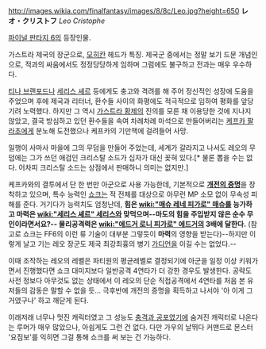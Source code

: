 http://images.wikia.com/finalfantasy/images/8/8c/Leo.jpg?height=650
'''レオ・クリストフ''' ''Leo Cristophe''

[[파이널 판타지 6]]의 등장인물.

가스트라 제국의 장군으로, [[모히칸]] 헤드가 특징. 제국군 중에서는 정말 보기 드문 개념인으로, 적과의 싸움에서도 정정당당하게 임하며 그럼에도 불구하고 전과는 매우 우수하다. 

[[티나 브랜포드]]나 [[세리스 셰르]] 등에게도 충고와 격려를 해 주어 정신적인 성장에 도움을 주었으며 후에 제국과 리터너, 환수들 사이의 화평에도 적극적으로 임하여 평화를 앞당기려 노력했다. 하지만 그 역시 [[가스트라 황제]]의 진의를 모른 채 이용당한 것에 지나지 않았고, 결국 방심하고 있던 환수들을 속여 차례차례 마석으로 만들어버리는 [[케프카 팔라초]]에게 분노해 도전했으나 케프카의 기만책에 걸려들어 사망. 

일행이 사마사 마을에 그의 무덤을 만들어 주었는데, 세계가 갈라지고 나서도 레오의 무덤에는 그가 쓰던 애검인 크리스탈 소드가 십자가 대신 꽂혀 있다.[* 물론 뽑을 수는 없다. 어차피 크리스탈 소드는 상점에서 판매하니 의미는 없지만.]

케프카와의 결투에서 단 한 번만 아군으로 사용 가능한데, 기본적으로 '''[[개전의 증명]]'''을 장착하고 있으며, 특수 능력인 [[쇼크]]는 적 전체를 대상으로 아무런 MP 소모 없이 무속성 피해를 준다. 거기다가 능력치도 엄청난데, '''힘은 [[wiki:"매슈 레네 피가로" 매슈]]를 능가하고 마력은 [[wiki:"세리스 셰르" 세리스]]와 맞먹으며--마도의 힘을 주입받지 않은 순수 무인이라면서요?-- 물리공격력은 [[wiki:"에드거 로니 피가로" 에드거]]의 3배에 달한다.''' (참고로 쇼크는 FF6의 이런 류 기술이 대부분 그렇듯이 '''마력'''의 영향을 받는다)--하지만 이렇게 날고 기는 레오 장군도 제국 최강최흉의 병기 [[가디언]]을 이길 수는 없었다.--

이때 조작하는 레오의 레벨은 파티원의 평균레벨로 결정되기에 아군을 일정 이상 키워가면서 진행했다면 쇼크 대미지보다 일반공격 4연타가 더 강한 경우도 발생한다. 공략도 사전 정보다 아무것도 없는 상태에서 이 레오의 단순 직접공격에서 4연타를 처음 본 유저들의 감동은 말할 수 없을 듯... 극후반에 개전의 증명을 획득하고 나서야 '아 이게 그거였구나' 하고 깨닫게 된다.

이래저래 너무나 멋진 캐릭터였고 그 성능도 [[충격과 공포]]였기에 숨겨진 캐릭터로 나온다는 루머가 매우 많았으나, 아쉽게도 그런 건 없다. 다만 가우의 날뛰다 커맨드로 몬스터 '요짐보'를 익히면 그걸 통해 쇼크를 써 보는 건 가능하다.
